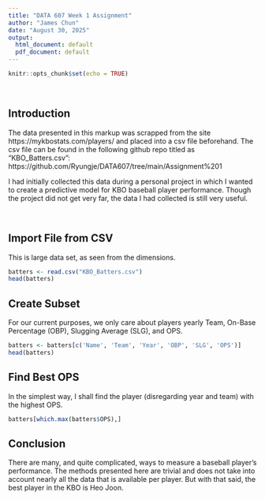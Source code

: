 ```yaml
---
title: "DATA 607 Week 1 Assignment"
author: "James Chun"
date: "August 30, 2025"
output:
  html_document: default
  pdf_document: default
---
```


```r
knitr::opts_chunk$set(echo = TRUE)
```

<br>

## Introduction
The data presented in this markup was scrapped from the site https://mykbostats.com/players/ and placed into a csv file beforehand. The csv file can be found in the following github repo titled as "KBO_Batters.csv": https://github.com/Ryungje/DATA607/tree/main/Assignment%201

I had initially collected this data during a personal project in which I wanted to create a predictive model for KBO baseball player performance. Though the project did not get very far, the data I had collected is still very useful.  

<br>

## Import File from CSV 
This is large data set, as seen from the dimensions.
```r
batters <- read.csv("KBO_Batters.csv")
head(batters)
```
## Create Subset
For our current purposes, we only care about players yearly Team, On-Base Percentage (OBP), Slugging Average (SLG), and OPS. 
```r
batters <- batters[c('Name', 'Team', 'Year', 'OBP', 'SLG', 'OPS')]
head(batters)
```

## Find Best OPS 
In the simplest way, I shall find the player (disregarding year and team) with the highest OPS.
```r
batters[which.max(batters$OPS),]
```

## Conclusion
There are many, and quite complicated, ways to measure a baseball player's performance. The methods presented here are trivial and does not take into account nearly all the data that is available per player. But with that said, the best player in the KBO is Heo Joon.